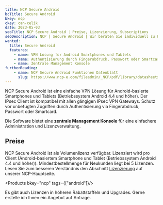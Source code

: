 ```yaml
---
title: NCP Secure Android
bcTitle: Secure Android
bkey: ncp
ckey: can-celik
date: 2023-05-03
seoTitle: NCP Secure Android | Preise, Lizenzierung, Subscriptions
seoDescription: NCP | Secure Android | Wir beraten Sie individuell zu Fragen bei Lizenzierung und Kosten.
wanted:
  title: Secure Android
  features:
    - name: VPN Lösung für Android Smartphones und Tablets
    - name: Authentisierung durch Fingerabdruck, Passwort oder Smartcard
    - name: Zentrale Management Konsole
furtherReading:
    - name: NCP Secure Android Funktionen Datenblatt
      slug: https://www.ncp-e.com/fileadmin/_NCP/pdf/library/datasheets/NCP_DB_Android_Client_Volume_Edition.pdf
---
```




<Intro>

NCP Secure Android ist eine einfache VPN Lösung für Android-basierte Smartphones und Tablets (Betriebssystem Android 4.4 und höher). Der IPsec Client ist kompatibel mit allen gängigen IPsec VPN Gateways. Schutz vor unbefugten Zugriffen durch Authentisierung via Fingerabdruck, Passwort oder Smartcard.

Die Software bietet eine **zentrale Management Konsole** für eine einfachere Administration und Lizenzverwaltung.

</Intro>

<TOC />


## Preise

NCP Secure Android ist als Volumenlizenz verfügbar. Lizenziert wird pro Client (Android-basiertem Smartphone und Tablet (Betriebssystem Android 4.4 und höher)). Mindestbestellmenge für Neukunden liegt bei 5 Lizenzen. Lesen Sie zum besseren Verständnis den Abschnitt [Lizenzierung](/hersteller/ncp/#lizenzierung) auf unserer NCP-Hauptseite.

<Products bkey="ncp" tags={["android"]}/>

<Info>

Es gibt auch Lizenzen in höheren Rabattstaffeln und Upgrades. Gerne erstelle ich Ihnen ein Angebot auf Anfrage.

</Info>
